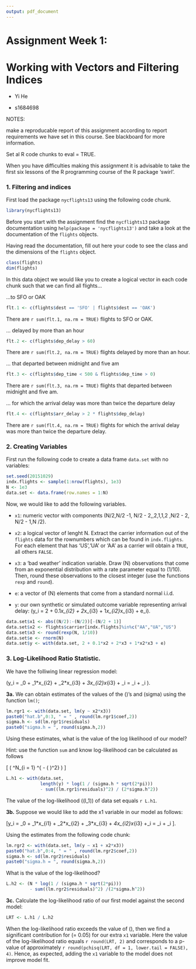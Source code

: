 ```yaml
---
output: pdf_document
---
```


<!-- To knit this .Rmd file you should have installed the nycflights13 package -->

# Assignment Week 1:

# Working with Vectors and Filtering Indices

\vskip 1cm

- Yi He

- s1684698





NOTES: 

make a reproducable report of this assignment according to report requirements we have set in this course. See blackboard for more information.    

Set al R code chunks to eval = TRUE.   

When you have difficulties making this assignment it is advisable to take the first six lessons of the R programming course of the R package 'swirl'.


\newpage 

### 1. Filtering and indices

First load the package `nycflights13` using the following code chunk.

```r
library(nycflights13)
```

Before you start with the assignment find the `nycflights13` package documentation using `help(package = 'nycflights13')` and take a look at the documentation of the `flights` objects. 

Having read the documentation, fill out here your code to see the class and the dimensions of the `flights` object.
```r
class(flights)
dim(flights)
```

In this data object we would like you to create a logical vector in each code chunk such that we can find all flights...   

...to SFO or OAK
```r
flt.1 <- c(flights$dest == 'SFO' | flights$dest == 'OAK')
```

There are `r sum(flt.1, na.rm = TRUE)` flights to SFO or OAK.

... delayed by more than an hour   
```r
flt.2 <- c(flights$dep_delay > 60) 
```
There are `r sum(flt.2, na.rm = TRUE)` flights delayed by more than an hour.

... that departed between midnight and five am 
```r
flt.3 <- c(flights$dep_time < 500 & flights$dep_time > 0) 
```
There are `r sum(flt.3, na.rm = TRUE)` flights that departed between midnight and five am.

... for which the arrival delay was more than twice the departure delay   

```r
flt.4 <- c(flights$arr_delay > 2 * flights$dep_delay) 
```

There are `r sum(flt.4, na.rm = TRUE)` flights for which the arrival delay was more than twice the departure delay.

\newpage

### 2. Creating Variables

First run the following code to create a data frame `data.set` with no variables:

```r
set.seed(20151029)
indx.flights <- sample(1:nrow(flights), 1e3) 
N <- 1e3
data.set <- data.frame(row.names = 1:N)
```



Now, we would like to add the following variables. 

- `x1`: numeric vector with components \(N/2,N/2 -1, N/2 - 2,\ldots,2,1,1,2 \ldots,N/2 - 2, N/2 - 1,N /2\).

- `x2`: a logical vector of lenght N. Extract the carrier information out of the `flights` data for the rownumbers which can be found in `indx.flights`. For each element that has 'US','UA' or 'AA' as a carrier will obtain a `TRUE`, all others `FALSE`.

- `x3`: a 'bad weather' indication variable. Draw \(N\) observations that come from an exponential distribution with a rate parameter equal to \(1/10\). Then, round these observations to the closest integer (use the functions `rexp` and `round`).

- `e`: a vector of \(N\) elements that come from a standard normal i.i.d.

- `y`: our own synthetic or simulated outcome variable representing arrival delay: \(y_i = 2 + 0.1*x_{i2} + 2*x_{i3} + 1*x_{i2}*x_{i3} + e_i\).



```r
data.set$x1 <- abs((N/2):-(N/2))[-(N/2 + 1)]
data.set$x2 <- flights$carrier[indx.flights]%in%c("AA","UA","US")
data.set$x3 <- round(rexp(N, 1/10))
data.set$e <- rnorm(N)
data.set$y <- with(data.set, 2 + 0.1*x2 + 2*x3 + 1*x2*x3 + e)
```










### 3. Log-Likelihood Ratio Statistic.

We have the folliwing linear regression model:

\(y_i = \beta_0 + \beta_1*x_{i2} + \beta_2*x_{i3} + \beta_3*x_{i2}*x_{i3} + \epsilon_i = \hat{y}_i + \epsilon_i \).


**3a.** We can obtain estimates of the values of the \(\beta\)'s and \(sigma\) using the function `lm()`;

```r
lm.rgr1 <- with(data.set, lm(y ~ x2*x3))
paste0("hat.b",0:3, " = " , round(lm.rgr1$coef,2))
sigma.h <- sd(lm.rgr1$residuals)
paste0("sigma.h = ", round(sigma.h,2))
```
Using these estimates, what is the value of the log likelihood of our model? 

Hint: use the function `sum` and know log-likelihood can be calculated as follows

\[
 \log \left( 
 \prod^N_{i = 1} \frac{1}{\hat{\sigma} \sqrt{2 \pi}} \exp^{ 
    -\frac{1}{2} \left( \frac{ y_i - \hat{y}_i) }{ \hat{\sigma} } \right)^2} 
    \right)
\]

```r
L.h1 <- with(data.set, 
             length(y) * log(1 / (sigma.h * sqrt(2*pi))) 
             - sum((lm.rgr1$residuals)^2) / (2*sigma.h^2))
```

The value of the log-likelihood (\(l_1\)) of data set equals `r L.h1`.


**3b.** Suppose we would like to add the x1 variable in our model as follows:

\[y_i = \beta_0 + \beta_1*x_{i1} + \beta_2*x_{i2} + \beta_3*x_{i3} + \beta_4*x_{i2}*x_{i3} +\epsilon_i = \hat{y}_i + \epsilon_i \].

Using the estimates from the following code chunk:

```r
lm.rgr2 <- with(data.set, lm(y ~ x1 + x2*x3))
paste0("hat.b",0:4, " = " , round(lm.rgr2$coef,2))
sigma.h <- sd(lm.rgr2$residuals)
paste0("sigma.h = ", round(sigma.h,2))
```

What is the value of the log-likelihood?

```r
L.h2 <- (N * log(1 / (sigma.h * sqrt(2*pi))) 
         - sum((lm.rgr2$residuals)^2) /(2*sigma.h^2))
```

**3c.** Calculate the log-likelihood ratio of our first model against the second model:

```r
LRT <- L.h1 / L.h2
```

When the log-likelihood ratio exceeds the value of \(\approx 3.84\), then we find a significant contribution for \(\alpha = 0.05\) for our extra `x1` variable. Here the value of the log-likelihood ratio equals `r round(LRT, 2)` and corresponds to a p-value of approximately `r round(pchisq(LRT, df = 1, lower.tail = FALSE), 4)`. Hence, as expected, adding the `x1` variable to the model does not improve model fit.
